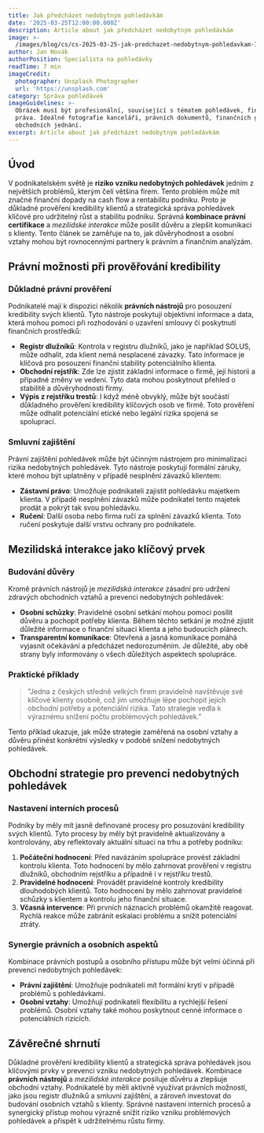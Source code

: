 ```yaml
---
title: Jak předcházet nedobytným pohledávkám
date: '2025-03-25T12:00:00.000Z'
description: Article about jak předcházet nedobytným pohledávkám
image: >-
  /images/blog/cs/cs-2025-03-25-jak-predchazet-nedobytnym-pohledavkam-1743103033635.jpg
author: Jan Novák
authorPosition: Specialista na pohledávky
readTime: 7 min
imageCredit:
  photographer: Unsplash Photographer
  url: 'https://unsplash.com'
category: Správa pohledávek
imageGuidelines: >-
  Obrázek musí být profesionální, související s tématem pohledávek, financí nebo
  práva. Ideálně fotografie kanceláří, právních dokumentů, finančních grafů nebo
  obchodních jednání.
excerpt: Article about jak předcházet nedobytným pohledávkám
---
```

## Úvod

V podnikatelském světě je **riziko vzniku nedobytných pohledávek** jedním z největších problémů, kterým čelí většina firem. Tento problém může mít značné finanční dopady na cash flow a rentabilitu podniku. Proto je důkladné prověření kredibility klientů a strategická správa pohledávek klíčové pro udržitelný růst a stabilitu podniku. Správná **kombinace právní certifikace** a *mezilidské interakce* může posílit důvěru a zlepšit komunikaci s klienty. Tento článek se zaměřuje na to, jak důvěryhodnost a osobní vztahy mohou být rovnocennými partnery k právním a finančním analýzám.

## Právní možnosti při prověřování kredibility

### Důkladné právní prověření

Podnikatelé mají k dispozici několik **právních nástrojů** pro posouzení kredibility svých klientů. Tyto nástroje poskytují objektivní informace a data, která mohou pomoci při rozhodování o uzavření smlouvy či poskytnutí finančních prostředků:

- **Registr dlužníků**: Kontrola v registru dlužníků, jako je například SOLUS, může odhalit, zda klient nemá nesplacené závazky. Tato informace je klíčová pro posouzení finanční stability potenciálního klienta.
- **Obchodní rejstřík**: Zde lze zjistit základní informace o firmě, její historii a případné změny ve vedení. Tyto data mohou poskytnout přehled o stabilitě a důvěryhodnosti firmy.
- **Výpis z rejstříku trestů**: I když méně obvyklý, může být součástí důkladného prověření kredibility klíčových osob ve firmě. Toto prověření může odhalit potenciální etické nebo legální rizika spojená se spoluprací.

### Smluvní zajištění

Právní zajištění pohledávek může být účinným nástrojem pro minimalizaci rizika nedobytných pohledávek. Tyto nástroje poskytují formální záruky, které mohou být uplatněny v případě nesplnění závazků klientem:

- **Zástavní právo**: Umožňuje podnikateli zajistit pohledávku majetkem klienta. V případě nesplnění závazků může podnikatel tento majetek prodát a pokrýt tak svou pohledávku.
- **Ručení**: Další osoba nebo firma ručí za splnění závazků klienta. Toto ručení poskytuje další vrstvu ochrany pro podnikatele.

## Mezilidská interakce jako klíčový prvek

### Budování důvěry

Kromě právních nástrojů je *mezilidská interakce* zásadní pro udržení zdravých obchodních vztahů a prevenci nedobytných pohledávek:

- **Osobní schůzky**: Pravidelné osobní setkání mohou pomoci posílit důvěru a pochopit potřeby klienta. Během těchto setkání je možné zjistit důležité informace o finanční situaci klienta a jeho budoucích plánech.
- **Transparentní komunikace**: Otevřená a jasná komunikace pomáhá vyjasnit očekávání a předcházet nedorozuměním. Je důležité, aby obě strany byly informovány o všech důležitých aspektech spolupráce.

### Praktické příklady

> "Jedna z českých středně velkých firem pravidelně navštěvuje své klíčové klienty osobně, což jim umožňuje lépe pochopit jejich obchodní potřeby a potenciální rizika. Tato strategie vedla k výraznému snížení počtu problémových pohledávek."

Tento příklad ukazuje, jak může strategie zaměřená na osobní vztahy a důvěru přinést konkrétní výsledky v podobě snížení nedobytných pohledávek.

## Obchodní strategie pro prevenci nedobytných pohledávek

### Nastavení interních procesů

Podniky by měly mít jasně definované procesy pro posuzování kredibility svých klientů. Tyto procesy by měly být pravidelně aktualizovány a kontrolovány, aby reflektovaly aktuální situaci na trhu a potřeby podniku:

1. **Počáteční hodnocení**: Před navázáním spolupráce provést základní kontrolu klienta. Toto hodnocení by mělo zahrnovat prověření v registru dlužníků, obchodním rejstříku a případně i v rejstříku trestů.
2. **Pravidelné hodnocení**: Provádět pravidelné kontroly kredibility dlouhodobých klientů. Toto hodnocení by mělo zahrnovat pravidelné schůzky s klientem a kontrolu jeho finanční situace.
3. **Včasná intervence**: Při prvních náznacích problémů okamžitě reagovat. Rychlá reakce může zabránit eskalaci problému a snížit potenciální ztráty.

### Synergie právních a osobních aspektů

Kombinace právních postupů a osobního přístupu může být velmi účinná při prevenci nedobytných pohledávek:

- **Právní zajištění**: Umožňuje podnikateli mít formální krytí v případě problémů s pohledávkami.
- **Osobní vztahy**: Umožňují podnikateli flexibilitu a rychlejší řešení problémů. Osobní vztahy také mohou poskytnout cenné informace o potenciálních rizicích.

## Závěrečné shrnutí

Důkladné prověření kredibility klientů a strategická správa pohledávek jsou klíčovými prvky v prevenci vzniku nedobytných pohledávek. Kombinace **právních nástrojů** a *mezilidské interakce* posiluje důvěru a zlepšuje obchodní vztahy. Podnikatelé by měli aktivně využívat právních možností, jako jsou registr dlužníků a smluvní zajištění, a zároveň investovat do budování osobních vztahů s klienty. Správné nastavení interních procesů a synergický přístup mohou výrazně snížit riziko vzniku problémových pohledávek a přispět k udržitelnému růstu firmy.

